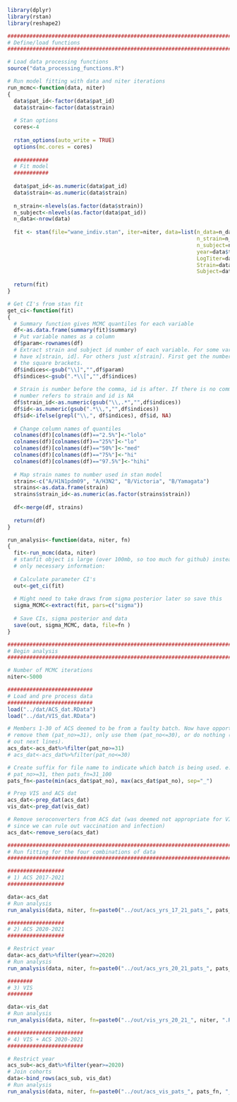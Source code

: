 ```r
library(dplyr)
library(rstan)
library(reshape2)

################################################################################
# Define/load functions
################################################################################

# Load data processing functions
source("data_processing_functions.R")

# Run model fitting with data and niter iterations
run_mcmc<-function(data, niter)
{
  data$pat_id<-factor(data$pat_id)
  data$strain<-factor(data$strain)
  
  # Stan options
  cores<-4
  
  rstan_options(auto_write = TRUE)
  options(mc.cores = cores)
  
  ###########
  # Fit model
  ###########
  
  data$pat_id<-as.numeric(data$pat_id)
  data$strain<-as.numeric(data$strain)
  
  n_strain<-nlevels(as.factor(data$strain))
  n_subject<-nlevels(as.factor(data$pat_id))
  n_data<-nrow(data)
  
  fit <- stan(file="wane_indiv.stan", iter=niter, data=list(n_data=n_data,
                                                            n_strain=n_strain,
                                                            n_subject=n_subject,
                                                            year=data$t,
                                                            LogTiter=data$LogTiter,
                                                            Strain=data$strain,
                                                            Subject=data$pat_id))
  
  return(fit)
}

# Get CI's from stan fit
get_ci<-function(fit)
{
  # Summary function gives MCMC quantiles for each variable
  df<-as.data.frame(summary(fit)$summary)
  # Put variable names as a column
  df$param<-rownames(df)
  # Extract strain and subject id number of each variable. For some variables we
  # have x[strain, id]. For others just x[strain]. First get the numbers inside
  # the square brackets.
  df$indices<-gsub("\\]","",df$param)
  df$indices<-gsub(".*\\[","",df$indices)
  
  # Strain is number before the comma, id is after. If there is no comma then
  # number refers to strain and id is NA
  df$strain_id<-as.numeric(gsub("\\,.*","",df$indices))
  df$id<-as.numeric(gsub(".*\\,","",df$indices))
  df$id<-ifelse(grepl("\\,", df$indices), df$id, NA)
  
  # Change column names of quantiles
  colnames(df)[colnames(df)=="2.5%"]<-"lolo"
  colnames(df)[colnames(df)=="25%"]<-"lo"
  colnames(df)[colnames(df)=="50%"]<-"med"
  colnames(df)[colnames(df)=="75%"]<-"hi"
  colnames(df)[colnames(df)=="97.5%"]<-"hihi"
  
  # Map strain names to number used in stan model
  strain<-c("A/H1N1pdm09", "A/H3N2", "B/Victoria", "B/Yamagata")
  strains<-as.data.frame(strain)
  strains$strain_id<-as.numeric(as.factor(strains$strain))
  
  df<-merge(df, strains)
  
  return(df)
}

run_analysis<-function(data, niter, fn)
{
  fit<-run_mcmc(data, niter)
  # stanfit object is large (over 100mb, so too much for github) instead save
  # only necessary information:
  
  # Calculate parameter CI's
  out<-get_ci(fit)
  
  # Might need to take draws from sigma posterior later so save this
  sigma_MCMC<-extract(fit, pars=c("sigma"))
  
  # Save CIs, sigma posterior and data
  save(out, sigma_MCMC, data, file=fn )
}

################################################################################
# Begin analysis
################################################################################

# Number of MCMC iterations
niter<-5000

###########################
# Load and pre process data
###########################
load("../dat/ACS_dat.RData")
load("../dat/VIS_dat.RData")

# Members 1-30 of ACS deemed to be from a faulty batch. Now have opportunity to
# remove them (pat_no>=31), only use them (pat_no<=30), or do nothing (skip
# out next lines).
acs_dat<-acs_dat%>%filter(pat_no>=31)
# acs_dat<-acs_dat%>%filter(pat_no<=30)

# Create suffix for file name to indicate which batch is being used. e.g if
# pat_no>=31, then pats_fn=31_100
pats_fn<-paste(min(acs_dat$pat_no), max(acs_dat$pat_no), sep="_")

# Prep VIS and ACS dat
acs_dat<-prep_dat(acs_dat)
vis_dat<-prep_dat(vis_dat)

# Remove seroconverters from ACS dat (was deemed not appropriate for VIS data
# since we can rule out vaccination and infection)
acs_dat<-remove_sero(acs_dat)

################################################################################
# Run fitting for the four combinations of data
################################################################################

##################
# 1) ACS 2017-2021
##################

data<-acs_dat
# Run analysis
run_analysis(data, niter, fn=paste0("../out/acs_yrs_17_21_pats_", pats_fn, "_", niter, ".RData"))

##################
# 2) ACS 2020-2021
##################

# Restrict year
data<-acs_dat%>%filter(year>=2020)
# Run analysis
run_analysis(data, niter, fn=paste0("../out/acs_yrs_20_21_pats_", pats_fn, "_", niter, ".RData") )

########
# 3) VIS
########

data<-vis_dat
# Run analysis
run_analysis(data, niter, fn=paste0("../out/vis_yrs_20_21_", niter, ".RData") )

########################
# 4) VIS + ACS 2020-2021
########################

# Restrict year
acs_sub<-acs_dat%>%filter(year>=2020)
# Join cohorts
data<-bind_rows(acs_sub, vis_dat)
# Run analysis
run_analysis(data, niter, fn=paste0("../out/acs_vis_pats_", pats_fn, "_", niter, ".RData") )
```